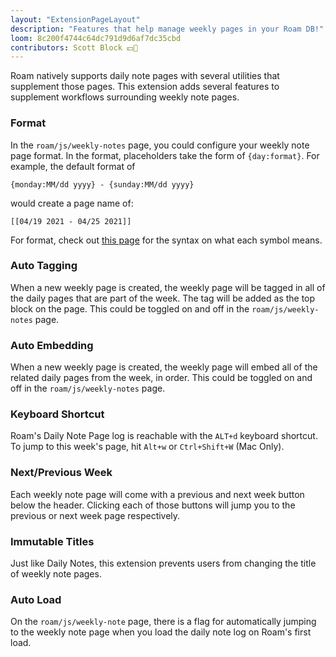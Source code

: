 ```yaml
---
layout: "ExtensionPageLayout"
description: "Features that help manage weekly pages in your Roam DB!"
loom: 8c200f4744c64dc791d9d6af7dc35cbd
contributors: Scott Block 💵📓
---
```


Roam natively supports daily note pages with several utilities that supplement those pages. This extension adds several features to supplement workflows surrounding weekly note pages.

### Format

In the `roam/js/weekly-notes` page, you could configure your weekly note page format. In the format, placeholders take the form of `{day:format}`. For example, the default format of

```
{monday:MM/dd yyyy} - {sunday:MM/dd yyyy}
```

would create a page name of:

```
[[04/19 2021 - 04/25 2021]]
```

For format, check out [this page](https://date-fns.org/v2.21.1/docs/format) for the syntax on what each symbol means.

### Auto Tagging

When a new weekly page is created, the weekly page will be tagged in all of the daily pages that are part of the week. The tag will be added as the top block on the page. This could be toggled on and off in the `roam/js/weekly-notes` page.

### Auto Embedding

When a new weekly page is created, the weekly page will embed all of the related daily pages from the week, in order. This could be toggled on and off in the `roam/js/weekly-notes` page.

### Keyboard Shortcut

Roam's Daily Note Page log is reachable with the `ALT+d` keyboard shortcut. To jump to this week's page, hit `Alt+w` or `Ctrl+Shift+W` (Mac Only).

### Next/Previous Week

Each weekly note page will come with a previous and next week button below the header. Clicking each of those buttons will jump you to the previous or next week page respectively.

### Immutable Titles

Just like Daily Notes, this extension prevents users from changing the title of weekly note pages.

### Auto Load

On the `roam/js/weekly-note` page, there is a flag for automatically jumping to the weekly note page when you load the daily note log on Roam's first load.
